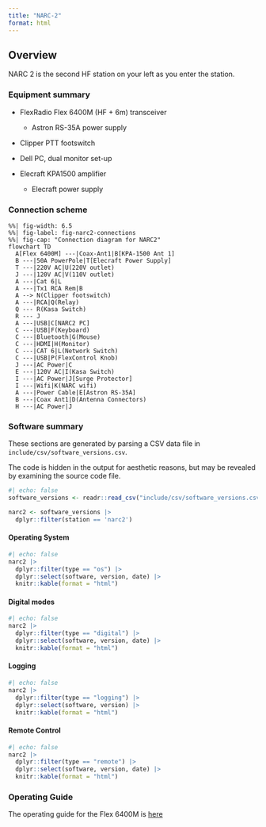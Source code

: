 ```yaml
---
title: "NARC-2"
format: html
---
```


## Overview

NARC 2 is the second HF station on your left as you enter the station.

### Equipment summary

- FlexRadio Flex 6400M (HF + 6m) transceiver
    - Astron RS-35A power supply
- Clipper PTT footswitch

- Dell PC, dual monitor set-up

- Elecraft KPA1500 amplifier
  - Elecraft power supply
  
### Connection scheme

```mermaid
%%| fig-width: 6.5
%%| fig-label: fig-narc2-connections
%%| fig-cap: "Connection diagram for NARC2"
flowchart TD
  A[Flex 6400M] ---|Coax-Ant1|B[KPA-1500 Ant 1]
  B ---|50A PowerPole|T[Elecraft Power Supply]
  T ---|220V AC|U(220V outlet)
  J ---|120V AC|V(110V outlet)
  A ---|Cat 6|L
  A ---|Tx1 RCA Rem|B
  A --> N(Clipper footswitch)
  A ---|RCA|Q(Relay)
  Q --- R(Kasa Switch)
  R --- J
  A ---|USB|C[NARC2 PC]
  C ---|USB|F(Keyboard)
  C ---|Bluetooth|G(Mouse)
  C ---|HDMI|H(Monitor)
  C ---|CAT 6|L(Network Switch)
  C ---|USB|P(FlexControl Knob)
  J ---|AC Power|C
  E ---|120V AC|I(Kasa Switch)
  I ---|AC Power|J[Surge Protector]
  I ---|Wifi|K(NARC wifi)
  A ---|Power Cable|E[Astron RS-35A]
  B ---|Coax Ant1|D(Antenna Connectors)
  H ---|AC Power|J
```
   
### Software summary

::: {.callout-note}

These sections are generated by parsing a CSV data file in `include/csv/software_versions.csv`.

The code is hidden in the output for aesthetic reasons, but may be revealed by examining the source code file.

:::

```r
#| echo: false
software_versions <- readr::read_csv("include/csv/software_versions.csv", show_col_types = FALSE)

narc2 <- software_versions |>
  dplyr::filter(station == 'narc2')
```

#### Operating System

```r
#| echo: false
narc2 |>
  dplyr::filter(type == "os") |>
  dplyr::select(software, version, date) |>
  knitr::kable(format = "html") 
```

#### Digital modes

```r
#| echo: false
narc2 |>
  dplyr::filter(type == "digital") |>
  dplyr::select(software, version, date) |>
  knitr::kable(format = "html") 
```

#### Logging

```r
#| echo: false
narc2 |>
  dplyr::filter(type == "logging") |>
  dplyr::select(software, version) |>
  knitr::kable(format = "html") 
```

#### Remote Control

```r
#| echo: false
narc2 |>
  dplyr::filter(type == "remote") |>
  dplyr::select(software, version, date) |>
  knitr::kable(format = "html") 
```

### Operating Guide

The operating guide for the Flex 6400M is [here](flex-6400M.qmd)
